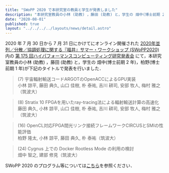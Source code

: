 ```yaml
---
title: "SWoPP 2020 で本研究室の教員と学生が発表しました"
description: "本研究室教員の小林 (助教) ，藤田 (助教) と，学生の 畑中(博士前期 2 年)，柏野(博士前期 1 年)が下記のタイトルで発表を行いました．"
date: "2020-08-01"
published: true
layout: "../../../../layouts/news/detail.astro"
---
```


2020 年 7 月 30 日から 7 月 31 日にかけてにオンライン開催された [2020年並列／分散／協調処理に関する『福井』サマー・ワークショップ (SWoPP2020)](https://sites.google.com/site/swoppweb/swopp2020) 内の [第 175 回ハイパフォーマンスコンピューティング研究発表会](http://www.ipsj.or.jp/kenkyukai/event/hpc175.html) にて，本研究室教員の小林 (助教) ，藤田 (助教) と，学生の 畑中(博士前期 2 年)，柏野(博士前期 1 年)が下記のタイトルで発表を行いました．

> (7) 宇宙輻射輸送コードARGOTのOpenACCによるGPU実装  
> 小林 諒平, 藤田 典久, 山口 佳樹, 朴 泰祐, 吉川 耕司, 安部 牧人, 梅村 雅之（筑波大）

> (8) Stratix 10 FPGAを用いたray-tracing法による輻射輸送計算の高速化  
> 藤田 典久, 小林 諒平, 山口 佳樹, 朴 泰祐, 吉川 耕司, 安部 牧人, 梅村 雅之（筑波大）

> (16) OpenCL対応FPGA間光リンク接続フレームワークCIRCUSとSMIの性能評価  
> 柏野 隆太, 小林 諒平, 藤田 典久, 朴 泰祐（筑波大）

> (24) Cygnus 上での Docker Rootless Mode の利用の検討  
> 畑中 智之, 建部 修見（筑波大）

SWoPP 2020 のプログラム等については[こちら](https://swopp.github.io/2020/program/)を参照ください．
